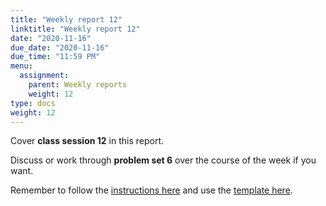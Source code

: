 ```yaml
---
title: "Weekly report 12"
linktitle: "Weekly report 12"
date: "2020-11-16"
due_date: "2020-11-16"
due_time: "11:59 PM"
menu:
  assignment:
    parent: Weekly reports
    weight: 12
type: docs
weight: 12
---
```


Cover **class session 12** in this report.

Discuss or work through **problem set 6** over the course of the week if you want.

Remember to follow the [instructions here](/assignment/#weekly-reports-1) and use the [template here](/assignment/weekly-reports/).
